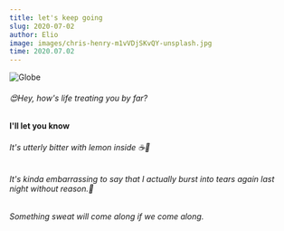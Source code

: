 ```yaml
---
title: let's keep going
slug: 2020-07-02
author: Elio
image: images/chris-henry-m1vVDjSKvQY-unsplash.jpg
time: 2020.07.02
---
```


![Globe](images/chris-henry-m1vVDjSKvQY-unsplash.jpg)

###### 😍Hey, how's life treating you by far?

#### I'll let you know

###### It's utterly bitter with lemon inside ☕️🍋

###### It's kinda embarrassing to say that I actually burst into tears again last night without reason.🧅

###### Something sweat will come along if we come along.
